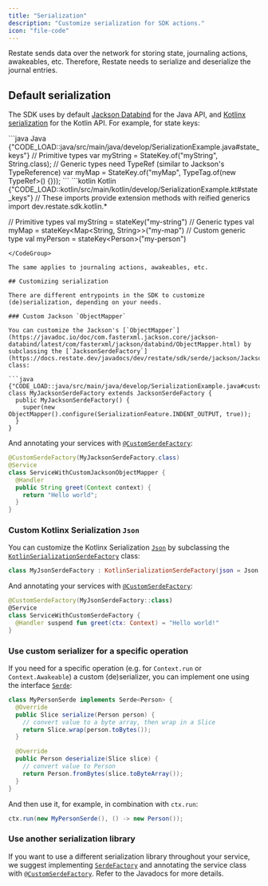 ```yaml
---
title: "Serialization"
description: "Customize serialization for SDK actions."
icon: "file-code"
---
```


Restate sends data over the network for storing state, journaling actions, awakeables, etc.
Therefore, Restate needs to serialize and deserialize the journal entries.

## Default serialization

The SDK uses by default [Jackson Databind](https://github.com/FasterXML/jackson) for the Java API, and [Kotlinx serialization](https://kotlinlang.org/docs/serialization.html) for the Kotlin API.
For example, for state keys:

<CodeGroup>
```java Java {"CODE_LOAD::java/src/main/java/develop/SerializationExample.java#state_keys"} 
// Primitive types
var myString = StateKey.of("myString", String.class);
// Generic types need TypeRef (similar to Jackson's TypeReference)
var myMap = StateKey.of("myMap", TypeTag.of(new TypeRef<Map<String, String>>() {}));
```
```kotlin Kotlin {"CODE_LOAD::kotlin/src/main/kotlin/develop/SerializationExample.kt#state_keys"} 
// These imports provide extension methods with reified generics
import dev.restate.sdk.kotlin.*

// Primitive types
val myString = stateKey<String>("my-string")
// Generic types
val myMap = stateKey<Map<String, String>>("my-map")
// Custom generic type
val myPerson = stateKey<Person<String>>("my-person")
```
</CodeGroup>

The same applies to journaling actions, awakeables, etc.

## Customizing serialization

There are different entrypoints in the SDK to customize (de)serialization, depending on your needs.

### Custom Jackson `ObjectMapper`

You can customize the Jackson's [`ObjectMapper`](https://javadoc.io/doc/com.fasterxml.jackson.core/jackson-databind/latest/com/fasterxml/jackson/databind/ObjectMapper.html) by subclassing the [`JacksonSerdeFactory`](https://docs.restate.dev/javadocs/dev/restate/sdk/serde/jackson/JacksonSerdeFactory) class:

```java {"CODE_LOAD::java/src/main/java/develop/SerializationExample.java#custom_jackson"} 
class MyJacksonSerdeFactory extends JacksonSerdeFactory {
  public MyJacksonSerdeFactory() {
    super(new ObjectMapper().configure(SerializationFeature.INDENT_OUTPUT, true));
  }
}
```

And annotating your services with [`@CustomSerdeFactory`](https://docs.restate.dev/javadocs/dev/restate/sdk/annotation/CustomSerdeFactory):

```java {"CODE_LOAD::java/src/main/java/develop/SerializationExample.java#custom_jackson_service"} 
@CustomSerdeFactory(MyJacksonSerdeFactory.class)
@Service
class ServiceWithCustomJacksonObjectMapper {
  @Handler
  public String greet(Context context) {
    return "Hello world";
  }
}
```

### Custom Kotlinx Serialization `Json`

You can customize the Kotlinx Serialization [`Json`](https://kotlinlang.org/api/kotlinx.serialization/kotlinx-serialization-json/kotlinx.serialization.json/-json/) by subclassing the [`KotlinSerializationSerdeFactory`](https://docs.restate.dev/ktdocs/sdk-api-kotlin/dev.restate.sdk.kotlin.serialization/-kotlin-serialization-serde-factory/) class:

```kotlin {"CODE_LOAD::kotlin/src/main/kotlin/develop/CustomSerializationExample.kt#custom"} 
class MyJsonSerdeFactory : KotlinSerializationSerdeFactory(json = Json { prettyPrint = true })
```

And annotating your services with [`@CustomSerdeFactory`](https://docs.restate.dev/ktdocs/sdk-common/dev.restate.sdk.annotation/-custom-serde-factory/):

```kotlin {"CODE_LOAD::kotlin/src/main/kotlin/develop/CustomSerializationExample.kt#custom_service"} 
@CustomSerdeFactory(MyJsonSerdeFactory::class)
@Service
class ServiceWithCustomSerdeFactory {
  @Handler suspend fun greet(ctx: Context) = "Hello world!"
}
```

### Use custom serializer for a specific operation

If you need for a specific operation (e.g. for `Context.run` or `Context.Awakeable`) a custom (de)serializer, you can implement one using the interface [`Serde`](https://docs.restate.dev/javadocs/dev/restate/serde/Serde):

```java {"CODE_LOAD::java/src/main/java/develop/SerializationExample.java#customserdes"} 
class MyPersonSerde implements Serde<Person> {
  @Override
  public Slice serialize(Person person) {
    // convert value to a byte array, then wrap in a Slice
    return Slice.wrap(person.toBytes());
  }

  @Override
  public Person deserialize(Slice slice) {
    // convert value to Person
    return Person.fromBytes(slice.toByteArray());
  }
}
```

And then use it, for example, in combination with `ctx.run`:

```java {"CODE_LOAD::java/src/main/java/develop/SerializationExample.java#use_person_serde"} 
ctx.run(new MyPersonSerde(), () -> new Person());
```

### Use another serialization library

If you want to use a different serialization library throughout your service, we suggest implementing [`SerdeFactory`](https://docs.restate.dev/javadocs/dev/restate/serde/SerdeFactory) and annotating the service class with [`@CustomSerdeFactory`](https://docs.restate.dev/javadocs/dev/restate/sdk/annotation/CustomSerdeFactory). Refer to the Javadocs for more details.
